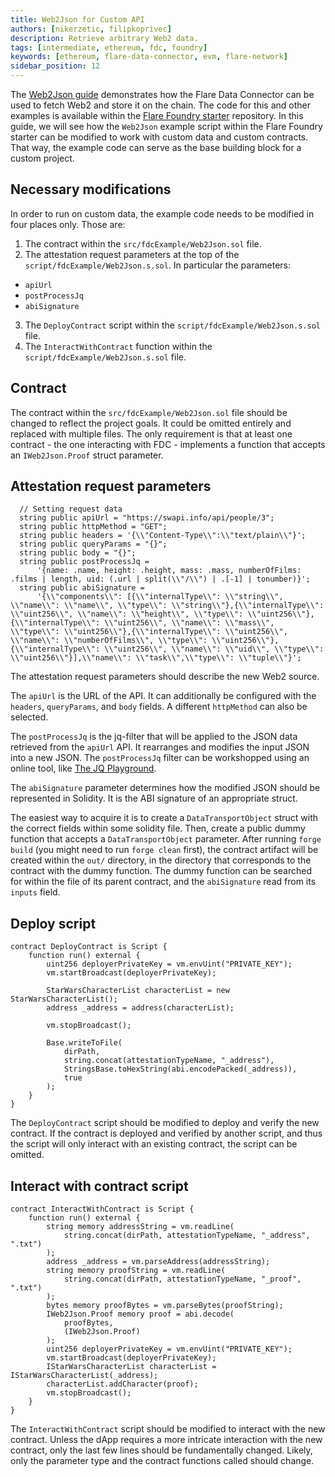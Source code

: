 ```yaml
---
title: Web2Json for Custom API
authors: [nikerzetic, filipkoprivec]
description: Retrieve arbitrary Web2 data.
tags: [intermediate, ethereum, fdc, foundry]
keywords: [ethereum, flare-data-connector, evm, flare-network]
sidebar_position: 12
---
```



The [Web2Json guide](/fdc/guides/foundry/web-2-json) demonstrates how the Flare Data Connector can be used to fetch Web2 and store it on the chain.
The code for this and other examples is available within the [Flare Foundry starter](https://github.com/flare-foundation/flare-foundry-starter) repository.
In this guide, we will see how the `Web2Json` example script within the Flare Foundry starter can be modified to work with custom data and custom contracts.
That way, the example code can serve as the base building block for a custom project.

<AvailableTestnet />

## Necessary modifications

In order to run on custom data, the example code needs to be modified in four places only.
Those are:

1. The contract within the `src/fdcExample/Web2Json.sol` file.
2. The attestation request parameters at the top of the `script/fdcExample/Web2Json.s.sol`.
   In particular the parameters:

- `apiUrl`
- `postProcessJq`
- `abiSignature`

3. The `DeployContract` script within the `script/fdcExample/Web2Json.s.sol` file.
4. The `InteractWithContract` function within the `script/fdcExample/Web2Json.s.sol` file.

## Contract

The contract within the `src/fdcExample/Web2Json.sol` file should be changed to reflect the project goals.
It could be omitted entirely and replaced with multiple files.
The only requirement is that at least one contract - the one interacting with FDC - implements a function that accepts an `IWeb2Json.Proof` struct parameter.

## Attestation request parameters

```solidity title="script/fdcExample/Web2Json.s.sol"
  // Setting request data
  string public apiUrl = "https://swapi.info/api/people/3";
  string public httpMethod = "GET";
  string public headers = '{\\"Content-Type\\":\\"text/plain\\"}';
  string public queryParams = "{}";
  string public body = "{}";
  string public postProcessJq =
      '{name: .name, height: .height, mass: .mass, numberOfFilms: .films | length, uid: (.url | split(\\"/\\") | .[-1] | tonumber)}';
  string public abiSignature =
      '{\\"components\\": [{\\"internalType\\": \\"string\\", \\"name\\": \\"name\\", \\"type\\": \\"string\\"},{\\"internalType\\": \\"uint256\\", \\"name\\": \\"height\\", \\"type\\": \\"uint256\\"},{\\"internalType\\": \\"uint256\\", \\"name\\": \\"mass\\", \\"type\\": \\"uint256\\"},{\\"internalType\\": \\"uint256\\", \\"name\\": \\"numberOfFilms\\", \\"type\\": \\"uint256\\"},{\\"internalType\\": \\"uint256\\", \\"name\\": \\"uid\\", \\"type\\": \\"uint256\\"}],\\"name\\": \\"task\\",\\"type\\": \\"tuple\\"}';
```

The attestation request parameters should describe the new Web2 source.

The `apiUrl` is the URL of the API.
It can additionally be configured with the `headers`, `queryParams`, and `body` fields.
A different `httpMethod` can also be selected.

The `postProcessJq` is the jq-filter that will be applied to the JSON data retrieved from the `apiUrl` API.
It rearranges and modifies the input JSON into a new JSON.
The `postProcessJq` filter can be workshopped using an online tool, like [The JQ Playground](https://play.jqlang.org).

The `abiSignature` parameter determines how the modified JSON should be represented in Solidity.
It is the ABI signature of an appropriate struct.

The easiest way to acquire it is to create a `DataTransportObject` struct with the correct fields within some solidity file.
Then, create a public dummy function that accepts a `DataTransportObject` parameter.
After running `forge build` (you might need to run `forge clean` first), the contract artifact will be created within the `out/` directory, in the directory that corresponds to the contract with the dummy function.
The dummy function can be searched for within the file of its parent contract, and the `abiSignature` read from its `inputs` field.

## Deploy script

```solidity title="script/fdcExample/Web2Json.s.sol"
contract DeployContract is Script {
    function run() external {
        uint256 deployerPrivateKey = vm.envUint("PRIVATE_KEY");
        vm.startBroadcast(deployerPrivateKey);

        StarWarsCharacterList characterList = new StarWarsCharacterList();
        address _address = address(characterList);

        vm.stopBroadcast();

        Base.writeToFile(
            dirPath,
            string.concat(attestationTypeName, "_address"),
            StringsBase.toHexString(abi.encodePacked(_address)),
            true
        );
    }
}
```

The `DeployContract` script should be modified to deploy and verify the new contract.
If the contract is deployed and verified by another script, and thus the script will only interact with an existing contract, the script can be omitted.

## Interact with contract script

```solidity title="script/fdcExample/Web2Json.s.sol"
contract InteractWithContract is Script {
    function run() external {
        string memory addressString = vm.readLine(
            string.concat(dirPath, attestationTypeName, "_address", ".txt")
        );
        address _address = vm.parseAddress(addressString);
        string memory proofString = vm.readLine(
            string.concat(dirPath, attestationTypeName, "_proof", ".txt")
        );
        bytes memory proofBytes = vm.parseBytes(proofString);
        IWeb2Json.Proof memory proof = abi.decode(
            proofBytes,
            (IWeb2Json.Proof)
        );
        uint256 deployerPrivateKey = vm.envUint("PRIVATE_KEY");
        vm.startBroadcast(deployerPrivateKey);
        IStarWarsCharacterList characterList = IStarWarsCharacterList(_address);
        characterList.addCharacter(proof);
        vm.stopBroadcast();
    }
}
```

The `InteractWithContract` script should be modified to interact with the new contract.
Unless the dApp requires a more intricate interaction with the new contract, only the last few lines should be fundamentally changed.
Likely, only the parameter type and the contract functions called should change.
